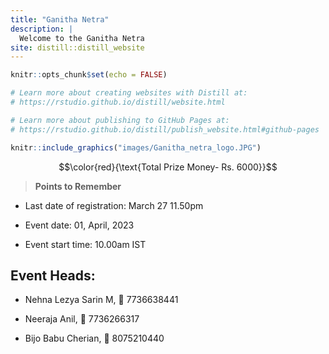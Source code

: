---
title: "Ganitha Netra"
description: |
  Welcome to the Ganitha Netra
site: distill::distill_website
---

```{r setup, include=FALSE}
knitr::opts_chunk$set(echo = FALSE)

# Learn more about creating websites with Distill at:
# https://rstudio.github.io/distill/website.html

# Learn more about publishing to GitHub Pages at:
# https://rstudio.github.io/distill/publish_website.html#github-pages

```

```{r ,fig.align = 'center',out.width="50%"}
knitr::include_graphics("images/Ganitha_netra_logo.JPG")
```

$$\color{red}{\text{Total Prize Money- Rs. 6000}}$$

>**Points to Remember**

* Last date of registration: March 27 11.50pm

* Event date: 01, April, 2023

* Event start time: 10.00am IST

## Event Heads:

- Nehna Lezya Sarin M, 📱 7736638441

- Neeraja Anil, 📱 7736266317

- Bijo Babu Cherian, 📱 8075210440

